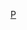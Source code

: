 {{Navbox
 | name = Pilosa
 | title = 現存[[披毛目]]物種
 | state = {{{state<includeonly>|autocollapse</includeonly>}}}
 | bodyclass = hlist
 | above =
* [[動物界]]
* [[脊索動物門]]
* [[哺乳綱]]
* [[真獸下綱]]
* [[異關節總目]]

 | list1 = {{Navbox|subgroup
 | above = '''[[树懒|<big>食葉亞目 Folivora</big>（樹懶）]]'''

  | groupstyle = height:2em
  | group1 = [[树懒属|樹懶科 Bradypodidae]]
  | list1 = {{Navbox|subgroup
   | groupstyle = height:2em
   | groupwidth = 11.5em
   | group1 = [[树懒属|樹懶屬 ''Bradypus'']]
   | list1 =
* [[侏三趾樹懶|侏三趾樹懶 ''B. pygmaeus'']]
* [[鬃毛三趾樹懶|鬃毛三趾樹懶 ''B. torquatus'']]
* [[白喉三趾樹懶|白喉三趾樹懶 ''B. tridactylus'']]
* [[褐喉樹懶|褐喉三趾樹懶 ''B. variegatus'']]
 }}
  | group2 = [[二趾樹懶屬|二趾樹懶科 Choloepodidae]]
  | list2 = {{Navbox|subgroup
   | groupstyle = height:2em
   | groupwidth = 11.5em
   | group2 = [[二趾樹懶屬|二趾樹懶屬 ''Choloepus'']]
   | list2 =
* [[二趾樹懶|二趾樹懶 ''C. didactylus'']]
* [[霍氏樹懶|霍氏樹懶 ''C. hoffmanni'']]
}} }}

 | list2 = {{Navbox|subgroup
 | above = '''[[食蟻獸|<big>蠕舌亞目 Vermilingua</big>（食蟻獸）]]'''

  | groupstyle = height:2em
  | group1 = [[侏食蚁兽|侏食蟻獸科 Cyclopedidae]]
  | list1 = {{Navbox|subgroup
   | groupstyle = height:2em
   | groupwidth = 13.5em
   | group1 = [[侏食蚁兽|侏食蟻獸屬 ''Cyclopes'']]
   | list1 = [[侏食蚁兽|侏食蟻獸 ''C. didactylus'']]
 }}
  | group2 = [[食蚁兽科|食蟻獸科 Myrmecophagidae]]
  | list2 = {{Navbox|subgroup
   | groupstyle = height:2em
   | groupwidth = 13.5em
   | group2 = [[大食蟻獸|大食蟻獸屬 ''Myrmecophaga'']]
   | list2 =
* [[大食蟻獸|大食蟻獸 ''M. tridactyla'']]
   | group3 = [[小食蚁兽属|小食蟻獸屬 ''Tamandua'']]
   | list3 =
* [[中美小食蟻獸|中美小食蟻獸 ''T. mexicana'']]
* [[小食蚁兽|小食蟻獸 ''T. tetradactyla'']]
}} }}
 | below = {{icon|cat}} '''[[:Category:披毛目|分類]]'''
}}<noinclude>

{{Documentation|content={{collapsible option}} }}
[[Category:披毛目| ]]
[[Category:哺乳類導航框|P]]
</noinclude>